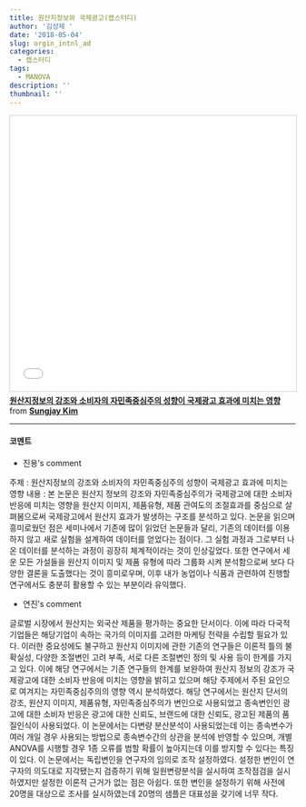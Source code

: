 ```yaml
---
title: 원산지정보와 국제광고(랩스터디)
author: '김성제 '
date: '2018-05-04'
slug: orgin_intnl_ad
categories:
  - 랩스터디
tags:
  - MANOVA
description: ''
thumbnail: ''
---
```


<iframe src="//www.slideshare.net/slideshow/embed_code/key/agPK83uXL6sYR2" width="595" height="485" frameborder="0" marginwidth="0" marginheight="0" scrolling="no" style="border:1px solid #CCC; border-width:1px; margin-bottom:5px; max-width: 100%;" allowfullscreen> </iframe> <div style="margin-bottom:5px"> <strong> <a href="//www.slideshare.net/SungjayKim1/ss-95910976" title="원산지정보의 강조와 소비자의 자민족중심주의 성향이 국제광고 효과에 미치는 영향" target="_blank">원산지정보의 강조와 소비자의 자민족중심주의 성향이 국제광고 효과에 미치는 영향</a> </strong> from <strong><a href="https://www.slideshare.net/SungjayKim1" target="_blank">Sungjay Kim</a></strong> </div>

---


#### 코멘트

* 진용's comment

주제 :  원산지정보의 강조와 소비자의 자민족중심주의 성향이 국제광고 효과에 미치는 영향
내용 : 본 논문은 원산지 정보의 강조와 자민족중심주의가 국제광고에 대한 소비자 반응에 미치는 영향을 원산지 이미지, 제품유형, 제품 관여도의 조절효과를 중심으로 살펴봄으로써 국제광고에서 원산지 효과가 발생하는 구조를 분석하고 있다. 논문을 읽으며 흥미로웠던 점은 세미나에서 기존에 많이 읽었던 논문들과 달리, 기존의 데이터를 이용하지 않고 새로 실험을 설계하여 데이터를 얻었다는 점이다. 그 실험 과정과 그로부터 나온 데이터를 분석하는 과정이 굉장히 체계적이라는 것이 인상깊었다. 또한 연구에서 세운 모든 가설들을 원산지 이미지 및 제품 유형에 따라 그룹화 시켜 분석함으로써 보다 다양한 결론을 도출했다는 것이 흥미로우며, 이후 내가 농업이나 식품과 관련하여 진행할 연구에서도 충분히 활용할 수 있는 부분이라 유익했다. 

* 연진's comment

글로벌 시장에서 원산지는 외국산 제품을 평가하는 중요한 단서이다. 이에 따라 다국적기업들은 해당기업이 속하는 국가의 이미지를 고려한 마케팅 전략을 수립할 필요가 있다. 이러한 중요성에도 불구하고 원산지 이미지에 관한 기존의 연구들은 이론적 틀의 불확실성, 다양한 조절변인 고려 부족, 서로 다른 조절변인 정의 및 사용 등이 한계를 가지고 있다. 이에 해당 연구에서는 기존 연구들의 한계를 보완하여 원산지 정보의 강조가 국제광고에 대한 소비자 반응에 미치는 영향을 밝히고 있으며 해당 주제에서 주된 요인으로 여겨지는 자민족중심주의의 영향 역시 분석하였다. 
해당 연구에서는 원산지 단서의 강조, 원산지 이미지, 제품유형, 자민족중심주의가 변인으로 사용되었고 종속변인인 광고에 대한 소비자 반응은 광고에 대한 신뢰도, 브랜드에 대한 신뢰도, 광고된 제품의 품질인식이 사용되었다. 이 논문에서는 다변량 분산분석이 사용되었는데 이는 종속변수가 여러 개일 경우 사용되는 방법으로 종속변수간의 상관을 분석에 반영할 수 있으며, 개별 ANOVA를 시행할 경우 1종 오류를 범할 확률이 높아지는데 이를 방지할 수 있다는 특징이 있다.
이 논문에서는 독립변인을 연구자의 임의로 조작 설정하였다. 설정한 변인이 연구자의 의도대로 지각됐는지 검증하기 위해 일원변량분석을 실시하여 조작점검을 실시하였지만 설정한 이론적 근거가 없는 점은 아쉽다. 또한 변인을 설정하기 위해 사전에 20명을 대상으로 조사를 실시하였는데 20명의 샘플은 대표성을 갖기에 너무 작다.

